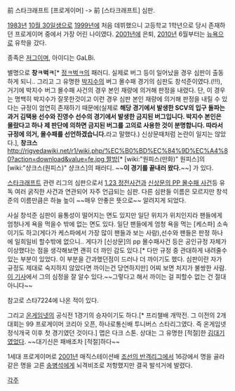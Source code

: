 前 스타크래프트 [프로게이머] -> 前 [스타크래프트] 심판.

[[1983년]] [[10월 30일]]생으로 [[1999년]]에 처음 데뷔했으니 고등학교 1학년으로 당시 존재하던 프로게이머 중에서 가장 어린 나이였다. [[2001년]]에 은퇴, [[2010년]] 6월부터는 [[뉴욕]]으로 유학을 갔다.

종족은 [[저그]]이며, 아이디는 GaLBi. 

별명으로 '''창ㅋ벅ㅋ'''[* [[정ㅋ벅ㅋ]]의 패러디. 실제로 버그 등이 일어났을 경우 심판이 출동하게 되니.. 그리고 그 유명한 [[박지수]]의 버그 몰수패 경기의 심판도 창석준이였다.(!!!), 거기에 박지수 버그 몰수패 사건의 경우 본인 재량에 의거해 판정을 내렸다. 단, 이 경우는 명백히 박지수가 잘못한것이고 이런 경우 심판 본인 재량에 의거해 판정을 내릴 수 있다는 규정이 엄연히 존재하기 때문에(실제로 '''해당 경기에서 발생한 SCV의 입구 돌파는 과거 김택용 선수와 진영수 선수의 경기에서 발생한 금지된 버그입니다. 박지수 본인은 몰랐다고 하나 제 판단에 의하면 금지된 버그를 고의로 사용한 것이 분명합니다. 따라서 규정에 의거, 몰수패를 선언하겠습니다.'''라고 말했다.) 신상문때처럼 논란이 일지는 않았다.], '''창크스'''[[http://rigvedawiki.net/r1/wiki.php/%EC%B0%BD%EC%84%9D%EC%A4%80?action=download&value=fe.jpg 짤방]][* [wiki:"원피스(만화)" 원피스]의 [wiki:"샹크스(원피스)" 샹크스]의 패러디.  ~~'''이 경기를 끝내러 왔다.'''~~] 가 있다.

[[스타크래프트]] 관련 리그의 심판으로서 [[1.23 정전사건]]과 [http://www.dcinside.com/webdc/dcnews/news/news_list.php?code=ahh&id=407792&curPage=&s_title=&s_body=&s_name=&s_que=&page=1 신상문의 PP 몰수패 사건]등 유독 여러 굵직한 사건과 연관되어 자주 언급되는 심판. 다른 심판들 이름은 모르지만 창석준의 이름만큼은 하늘 높이 ~~매우 안좋은 뜻으로~~ 알려지게 되었다.

사실 창석준 심판이 융통성이 떨어지는 면도 있지만 일단 위치가 위치인지라 팬들에게 엄청나게 욕을 먹을수 밖에 없는 면도 있다. 일단 팬들에게 엄청 욕을 먹는 [케스파] 소속이기도 하고(게다가 케스파에서 가장 많이 팬들과 보는 사람),선수와 팬들은 판정 하나에 일희일비 할수밖에 없으니.. 게다가 [신상문]의 pp 몰수패사건 등은 공인규정 자체가 이상했다는 점을 생각해보면 괜히 더 까인 감도 있다.[* 다만 규정 중 관대하게 내려줄수있는 부분이 있었다. 이 부분을 간과했던점이 드러나 더 까이기도 했다. 심판이란 자가 규정도 제대로 숙지하지 않았다면 까이는건 당연하지만] 어찌 보면 처지가 불쌍한 사람.  [http://esports.dailygame.co.kr/news/read.php?id=28670 이 기사]에서 그의 심정을 잘 알수 있다.~~그렇다고 해서 까이는 걸 피할수 없는 건 절대 아니다~~

참고로 스타7224에 나온 적이 있다.

그리고 [[온게임넷]]의 공식전 1경기의 승자이기도 하다.[* 프리챌배 개막전. 그 이전의 2개 대회는 99 프로게이머 코리아 오픈, 하나로통신배 투니버스 스타리그였다. 즉 온게임넷 정식개국 이후 첫 경기였던 것이다.] 맵은 다크 스톤. 상대는 그 유명한 [적절]한 [[김대기]]였었다. ~~대기신은 패배조차 [적절]하다~~

1세대 프로게이머로 [[2001년]] 매직스테이션배 [[조선의 반격]]리그에서 16강에서 명을 골라 같은 명을 고른 [[송병석]]에게 뇌격비조로 저항했지만 결국 발석거에 발렸다.

[[각주]]
